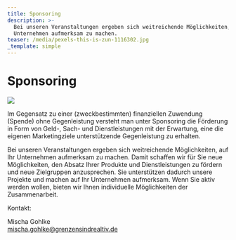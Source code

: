 ```yaml
---
title: Sponsoring
description: >-
  Bei unseren Veranstaltungen ergeben sich weitreichende Möglichkeiten, auf Ihr
  Unternehmen aufmerksam zu machen. 
teaser: /media/pexels-this-is-zun-1116302.jpg
_template: simple
---
```


# Sponsoring

![](/media/pexels-this-is-zun-1116302.jpg)

Im Gegensatz zu einer (zweckbestimmten) finanziellen Zuwendung (Spende) ohne Gegenleistung versteht man unter Sponsoring die Förderung in Form von Geld-, Sach- und Dienstleistungen mit der Erwartung, eine die eigenen Marketingziele unterstützende Gegenleistung zu erhalten.

Bei unseren Veranstaltungen ergeben sich weitreichende Möglichkeiten, auf Ihr Unternehmen aufmerksam zu machen. Damit schaffen wir für Sie neue Möglichkeiten, den Absatz Ihrer Produkte und Dienstleistungen zu fördern und neue Zielgruppen anzusprechen. Sie unterstützen dadurch unsere Projekte und machen auf Ihr Unternehmen aufmerksam. Wenn Sie aktiv werden wollen, bieten wir Ihnen individuelle Möglichkeiten der Zusammenarbeit.

Kontakt:

Mischa Gohlke\
mischa.gohlke@grenzensindrealtiv.de
